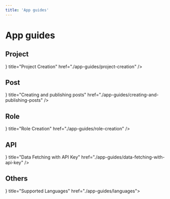 ```yaml
---
title: 'App guides'
---
```



# App guides

## Project

<Cards>
  <Card icon={<CardIcon />} title="Project Creation" href="./app-guides/project-creation" />
</Cards>

## Post

<Cards>
  <Card
    icon={<CardIcon />}
    title="Creating and publishing posts"
    href="./app-guides/creating-and-publishing-posts"
  />
</Cards>

## Role

<Cards>
  <Card icon={<CardIcon />} title="Role Creation" href="./app-guides/role-creation" />
</Cards>

## API

<Cards>
  <Card
    icon={<CardIcon />}
    title="Data Fetching with API Key"
    href="./app-guides/data-fetching-with-api-key"
  />
</Cards>

## Others

<Cards>
  <Card icon={<CardIcon />} title="Supported Languages" href="./app-guides/languages"></Card>
</Cards>
